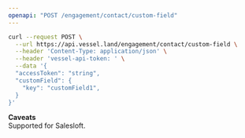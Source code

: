 ```yaml
---
openapi: "POST /engagement/contact/custom-field"
---
```


<RequestExample>

```bash Request
curl --request POST \
  --url https://api.vessel.land/engagement/contact/custom-field \
  --header 'Content-Type: application/json' \
  --header 'vessel-api-token: ' \
  --data '{
  "accessToken": "string",
  "customField": {
    "key": "customField1",
  }
}'
```

</RequestExample>

**Caveats**  
Supported for Salesloft.

